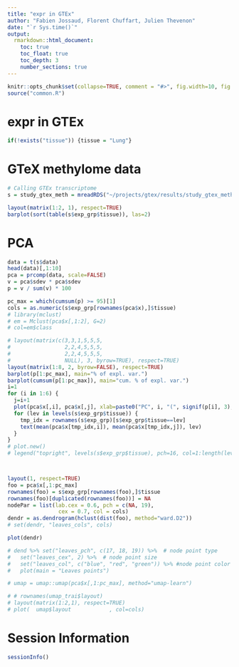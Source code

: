 ```yaml
---
title: "expr in GTEx"
author: "Fabien Jossaud, Florent Chuffart, Julien Thevenon"
date: "`r Sys.time()`"
output: 
  rmarkdown::html_document:
    toc: true
    toc_float: true
    toc_depth: 3
    number_sections: true
---
```


```r
knitr::opts_chunk$set(collapse=TRUE, comment = "#>", fig.width=10, fig.height=10, eval=TRUE, echo=FALSE, warning=FALSE)
source("common.R")
```

# expr in GTEx

```r
if(!exists("tissue")) {tissue = "Lung"}
```


# GTeX methylome data

```r
# Calling GTEx transcriptome 
s = study_gtex_meth = mreadRDS("~/projects/gtex/results/study_gtex_meth608.rds")

layout(matrix(1:2, 1), respect=TRUE)
barplot(sort(table(s$exp_grp$tissue)), las=2)
```


# PCA

```r
data = t(s$data)
head(data)[,1:10]
pca = prcomp(data, scale=FALSE)
v = pca$sdev * pca$sdev
p = v / sum(v) * 100

pc_max = which(cumsum(p) >= 95)[1]
cols = as.numeric(s$exp_grp[rownames(pca$x),]$tissue)
# library(mclust)
# em = Mclust(pca$x[,1:2], G=2)
# col=em$class

# layout(matrix(c(3,3,1,5,5,5,
#                 2,2,4,5,5,5,
#                 2,2,4,5,5,5,
#                 NULL), 3, byrow=TRUE), respect=TRUE)
layout(matrix(1:8, 2, byrow=FALSE), respect=TRUE)
barplot(p[1:pc_max], main="% of expl. var.")
barplot(cumsum(p[1:pc_max]), main="cum. % of expl. var.")
i=1
for (i in 1:6) {
  j=i+1
  plot(pca$x[,i], pca$x[,j], xlab=paste0("PC", i, "(", signif(p[i], 3), "%)"), ylab=paste0("PC", j, "(", signif(p[j], 3), "%)"), col=adjustcolor(cols, alpha.f=0.3), pch=16)
  for (lev in levels(s$exp_grp$tissue)) {
    tmp_idx = rownames(s$exp_grp)[s$exp_grp$tissue==lev]
    text(mean(pca$x[tmp_idx,i]), mean(pca$x[tmp_idx,j]), lev)
  }
}
# plot.new()
# legend("topright", levels(s$exp_grp$tissue), pch=16, col=1:length(levels(s$exp_grp$tissue)))



layout(1, respect=TRUE)
foo = pca$x[,1:pc_max]
rownames(foo) = s$exp_grp[rownames(foo),]$tissue
rownames(foo)[duplicated(rownames(foo))] = NA
nodePar = list(lab.cex = 0.6, pch = c(NA, 19), 
                cex = 0.7, col = cols)
dendr = as.dendrogram(hclust(dist(foo), method="ward.D2"))
# set(dendr, "leaves_cols", cols)

plot(dendr)

# dend %>% set("leaves_pch", c(17, 18, 19)) %>%  # node point type
#   set("leaves_cex", 2) %>%  # node point size
#   set("leaves_col", c("blue", "red", "green")) %>% #node point color
#   plot(main = "Leaves points")

# umap = umap::umap(pca$x[,1:pc_max], method="umap-learn")

# # rownames(umap_trai$layout)
# layout(matrix(1:2,1), respect=TRUE)
# plot(  umap$layout            , col=cols)


```






# Session Information

```r
sessionInfo()
```

